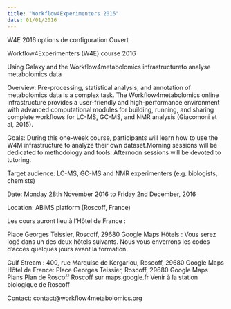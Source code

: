 ---
title: "Workflow4Experimenters 2016"
date: 01/01/2016
---
  
W4E 2016
options de configuration Ouvert


Workflow4Experimenters (W4E) course 2016

Using Galaxy and the Workflow4metabolomics infrastructureto analyse metabolomics data



Overview: Pre-processing, statistical analysis, and annotation of metabolomics data is a complex task. The Workflow4metabolomics online infrastructure provides a user-friendly and high-performance environment with advanced computational modules for building, running, and sharing complete workflows for LC-MS, GC-MS, and NMR analysis (Giacomoni et al, 2015).

Goals: During this one-week course, participants will learn how to use the W4M infrastructure to analyze their own dataset.Morning sessions will be dedicated to methodology and tools. Afternoon sessions will be devoted to tutoring.

Target audience: LC-MS, GC-MS and NMR experimenters (e.g. biologists, chemists)

Date: Monday 28th November 2016 to Friday 2nd December, 2016

Location: ABiMS platform (Roscoff, France)





Les cours auront lieu à l’Hôtel de France :
  
  Place Georges Teissier, Roscoff, 29680
Google Maps
Hôtels : Vous serez logé dans un des deux hôtels suivants. Nous vous enverrons les codes d'accès quelques jours avant la formation.

Gulf Stream :
400, rue Marquise de Kergariou, Roscoff, 29680
Google Maps
Hôtel de France:
Place Georges Teissier, Roscoff, 29680
Google Maps
Plans
Plan de Roscoff
Roscoff sur maps.google.fr
Venir à la station biologique de Roscoff
 

 

Contact: contact@workflow4metabolomics.org